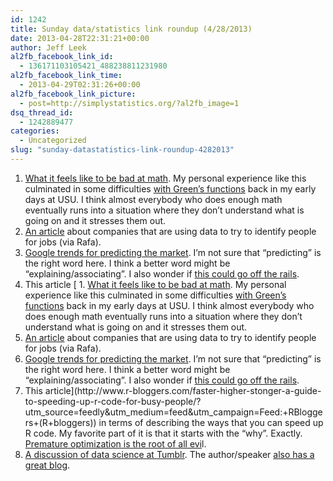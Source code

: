 ```yaml
---
id: 1242
title: Sunday data/statistics link roundup (4/28/2013)
date: 2013-04-28T22:31:21+00:00
author: Jeff Leek
al2fb_facebook_link_id:
  - 136171103105421_488238811231980
al2fb_facebook_link_time:
  - 2013-04-29T02:31:26+00:00
al2fb_facebook_link_picture:
  - post=http://simplystatistics.org/?al2fb_image=1
dsq_thread_id:
  - 1242889477
categories:
  - Uncategorized
slug: "sunday-datastatistics-link-roundup-4282013"
---
```

  1. [What it feels like to be bad at math](http://mathwithbaddrawings.com/2013/04/25/were-all-bad-at-math-1-i-feel-stupid-too/). My personal experience like this culminated in some difficulties [with Green's functions](http://en.wikipedia.org/wiki/Green's_function) back in my early days at USU. I think almost everybody who does enough math eventually runs into a situation where they don't understand what is going on and it stresses them out.
  2. [An article](http://www.nytimes.com/2013/04/28/technology/how-big-data-is-playing-recruiter-for-specialized-workers.html?_r=0) about companies that are using data to try to identify people for jobs (via Rafa).
  3. [Google trends for predicting the market](http://www.forbes.com/sites/davidleinweber/2013/04/26/big-data-gets-bigger-now-google-trends-can-predict-the-market/). I'm not sure that "predicting" is the right word here. I think a better word might be "explaining/associating". I also wonder if [this could go off the rails](http://www.nature.com/news/when-google-got-flu-wrong-1.12413).
  4. This article [  1. [What it feels like to be bad at math](http://mathwithbaddrawings.com/2013/04/25/were-all-bad-at-math-1-i-feel-stupid-too/). My personal experience like this culminated in some difficulties [with Green's functions](http://en.wikipedia.org/wiki/Green's_function) back in my early days at USU. I think almost everybody who does enough math eventually runs into a situation where they don't understand what is going on and it stresses them out.
  2. [An article](http://www.nytimes.com/2013/04/28/technology/how-big-data-is-playing-recruiter-for-specialized-workers.html?_r=0) about companies that are using data to try to identify people for jobs (via Rafa).
  3. [Google trends for predicting the market](http://www.forbes.com/sites/davidleinweber/2013/04/26/big-data-gets-bigger-now-google-trends-can-predict-the-market/). I'm not sure that "predicting" is the right word here. I think a better word might be "explaining/associating". I also wonder if [this could go off the rails](http://www.nature.com/news/when-google-got-flu-wrong-1.12413).
  4. This article](http://www.r-bloggers.com/faster-higher-stonger-a-guide-to-speeding-up-r-code-for-busy-people/?utm_source=feedly&utm_medium=feed&utm_campaign=Feed:+RBloggers+(R+bloggers)) in terms of describing the ways that you can speed up R code. My favorite part of it is that it starts with the "why". Exactly. [Premature optimization is the root of all evi](http://en.wikiquote.org/wiki/Donald_Knuth)l.
  5. [A discussion of data science at Tumblr](http://blog.mortardata.com/post/47549853491/data-science-at-tumblr). The author/speaker [also has a great blog](http://www.adamlaiacano.com/).
